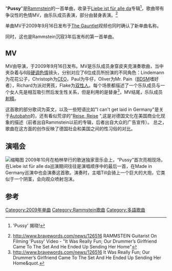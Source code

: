 {{Infobox single
 |Name           = Pussy
 |Cover          = Pussy_Cover.jpg
 |Artist         = [[Rammstein|Rammstein]]
 |from Album     = <!-- This capitalization is correct, see http://en.wikipedia.org/wiki/Wikipedia:WikiProject_Albums#Capitalization -->[[Liebe_ist_für_alle_da|Liebe Ist Für Alle Da]]
 |Released       = {{Flag icon|EU}} {{start date|2009|9|18}}
 |Format         = [[CD|CD]], [[黑胶唱片|黑胶唱片]]
 |Recorded       = 2009
 |Genre          = [[NDH|NDH]]<br/>[[工业金属|工业金属]]
 |Length         = 3:48
 |Label          = [[环球唱片|环球唱片]]
 |Producer       = [[Jacob_Hellner|Jacob Hellner]], Rammstein
 |Last single    = "[[Mann_gegen_Mann|Mann gegen Mann]]"<br />(2006)
 |This single    = "'''Pussy'''" <br />(2009)
 |Next single    = "[[Ich_tu_dir_weh|Ich tu dir weh]]" <br />(2010)
}}
"'''Pussy'''"是[[Rammstein|Rammstein]]的一首单曲，收录于[[Liebe_ist_für_alle_da|Liebe ist für alle da]]专辑<ref>{{cite web |url=http://www.rammstein.de/blog/lang/en/ |title=存档副本 |accessdate=2009-08-15 |deadurl=yes |archiveurl=https://web.archive.org/web/20090816210455/http://www.rammstein.de/blog/lang/en/ |archivedate=2009-08-16 }} 'Pussy' 揭晓!</ref>，歌曲带有争议性的色情MV，由乐队成员表演，部分由替身表演。<ref>http://www.bravewords.com/news/126516 {{Wayback|url=http://www.bravewords.com/news/126516 |date=20130321065739 }} RAMMSTEIN Guitarist On Filming 'Pussy' Video - "It Was Really Fun; Our Drummer’s Girlfriend Came To The Set And He Ended Up Sending Her Home"</ref>

单曲MV于2009年9月16日发布于[http://www.thegauntlet.com/article/307/16877/Rammstein-releases-video-for-Pussy.html The Gauntlet]{{Wayback|url=http://www.thegauntlet.com/article/307/16877/Rammstein-releases-video-for-Pussy.html |date=20130214003449 }}视频也同时确认了新单曲名称。

同时，这也是Rammstein沉寂3年后发布的第一首单曲。

== MV ==
MV由{{Link-en|Jonas Åkerlund|Jonas Åkerlund}}导演，于2009年9月16日发布。MV是乐队成员身穿皮夹克演奏歌曲，当中夹杂着与6段[[硬调色情|硬调色情]]镜头，分别对应了6位成员所扮演的不同角色：Lindemann为花花公子，Christoph为[[CEO|CEO]]，Paul为牛仔，Oliver为Mr. Pain（[[BDSM|BDSM]]嗜好者），Richard为派对男孩，Flake为[[双性人|双性人]]。每个场景都描述了一个乐队成员与一个女人先是相互吸引然后发生性关系，但是利用的是替身<ref>http://www.bravewords.com/news/126516 {{Wayback|url=http://www.bravewords.com/news/126516 |date=20130321065739 }} It Was Really Fun; Our Drummer’s Girlfriend Came To The Set And He Ended Up Sending Her Home&quot.</ref>，MV结尾，乐队成员[[射精|射精]]。

这首歌的部分歌词为英文，以及一些短语比如"I can't get laid in Germany"是关于[[Autobahn|Autobahn]]的，还有看似荒谬的"[[Reise,_Reise|Reise, Reise]] {{Link-en|Fahrvergnügen|Fahrvergnügen}}",这是对德国文化在美国商业化现象的描述（前者出自Rammstein以前的专辑，后者出自大众的广告宣传）。
总之，歌曲在这方面的创作反映了德国社会和美国之间的性习俗的对比。

== 演唱会 ==
[[File:Rammstein_-_Pussy_LIVE.JPG|缩略图]]
2009年10月在柏林举行的歌迷独家音乐会上，“Pussy”首次亮相现场，在Liebe ist für alle da巡演期间往往是演唱顺序中的最后一首，在Made in Germany巡演中也会演奏这首歌。演奏时，主唱Till会骑上一个巨大的大炮，它类似于一个阴茎，会向观众喷射泡沫。

== 参考 ==
{{Reflist}}

{{Rammstein}}

[[Category:2009年单曲|Category:2009年单曲]]
[[Category:Rammstein歌曲|Category:Rammstein歌曲]]
[[Category:多語歌曲|Category:多語歌曲]]